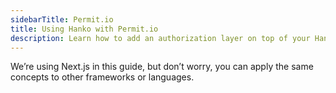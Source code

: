 ```yaml
---
sidebarTitle: Permit.io
title: Using Hanko with Permit.io
description: Learn how to add an authorization layer on top of your Hanko implementation with [Permit.io](https://permit.io).
---
```


We’re using Next.js in this guide, but don’t worry, you can apply the same concepts to other frameworks or languages.
